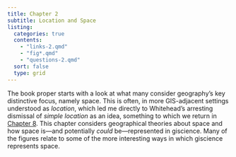 ```yaml
---
title: Chapter 2
subtitle: Location and Space
listing:
  categories: true
  contents:
    - "links-2.qmd"
    - "fig*.qmd"
    - "questions-2.qmd"
  sort: false
  type: grid
---
```


The book proper starts with a look at what many consider geography's key distinctive focus, namely space. This is often, in more GIS-adjacent settings understood as _location_, which led me directly to Whitehead's arresting dismissal of _simple location_ as an idea, something to which we return in [Chapter 8](../chap8/index.qmd). This chapter considers geographical theories about space and how space is&mdash;and potentially _could_ be&mdash;represented in giscience. Many of the figures relate to some of the more interesting ways in which giscience represents space. 